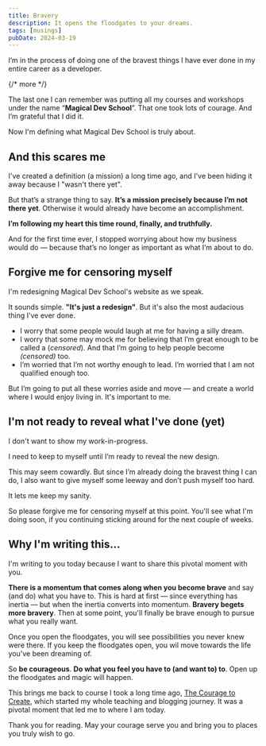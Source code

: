 ```yaml
---
title: Bravery
description: It opens the floodgates to your dreams.
tags: [musings]
pubDate: 2024-03-19
---
```


I’m in the process of doing one of the bravest things I have ever done in my entire career as a developer.

{/* more */}

The last one I can remember was putting all my courses and workshops under the name “**Magical Dev School**”. That one took lots of courage. And I’m grateful that I did it.

Now I'm defining what Magical Dev School is truly about.

## And this scares me

I've created a definition (a mission) a long time ago, and I've been hiding it away because I "wasn't there yet".

But that’s a strange thing to say. **It’s a mission precisely because I’m not there yet**. Otherwise it would already have become an accomplishment.

**I’m following my heart this time round, finally, and truthfully.**

And for the first time ever, I stopped worrying about how my business would do — because that’s no longer as important as what I’m about to do.

## Forgive me for censoring myself

I'm redesigning Magical Dev School's website as we speak.

It sounds simple. **"It's just a redesign"**. But it's also the most audacious thing I've ever done.

- I worry that some people would laugh at me for having a silly dream.
- I worry that some may mock me for believing that I’m great enough to be called a (_censored_). And that I’m going to help people become _(censored)_ too.
- I’m worried that I’m not worthy enough to lead. I’m worried that I am not qualified enough too.

But I’m going to put all these worries aside and move — and create a world where I would enjoy living in. It's important to me.

## I'm not ready to reveal what I've done (yet)

I don't want to show my work-in-progress.

I need to keep to myself until I’m ready to reveal the new design.

This may seem cowardly. But since I’m already doing the bravest thing I can do, I also want to give myself some leeway and don’t push myself too hard.

It lets me keep my sanity.

So please forgive me for censoring myself at this point. You'll see what I'm doing soon, if you continuing sticking around for the next couple of weeks.

## Why I'm writing this...

I'm writing to you today because I want to share this pivotal moment with you.

**There is a momentum that comes along when you become brave** and say (and do) what you have to. This is hard at first — since everything has inertia — but when the inertia converts into momentum. **Bravery begets more bravery**. Then at some point, you'll finally be brave enough to pursue what you really want.

Once you open the floodgates, you will see possibilities you never knew were there. If you keep the floodgates open, you wil move towards the life you've been dreaming of.

So **be courageous**. **Do what you feel you have to (and want to) to**. Open up the floodgates and magic will happen.

This brings me back to course I took a long time ago, [The Courage to Create](/blog/tcc/), which started my whole teaching and blogging journey. It was a pivotal moment that led me to where I am today.

Thank you for reading. May your courage serve you and bring you to places you truly wish to go.
